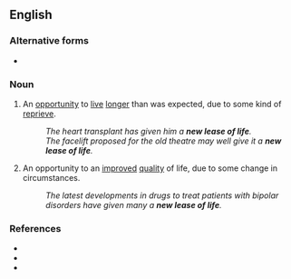 ==English==

===Alternative forms===
* {{alter|en|new lease on life}} {{q|later form, chiefly US}}

===Noun===
{{en-noun|new leases of life}} {{tlb|en|chiefly|UK}}

# An [[opportunity]] to [[live]] [[longer]] than was expected, due to some kind of [[reprieve]].
#: ''The heart transplant has given him a '''new lease of life'''.''
#: ''The facelift proposed for the old theatre may well give it a '''new lease of life'''.''
# {{lb|en|figuratively}} An opportunity to an [[improved]] [[quality]] of life, due to some change in circumstances.
#: ''The latest developments in drugs to treat patients with bipolar disorders have given many a '''new lease of life'''.''

===References===
* {{R:Cambridge|a new lease of life}}
* {{R:MacmillanUK|a new lease of life}}
* {{R:Longman|a new lease of life}}